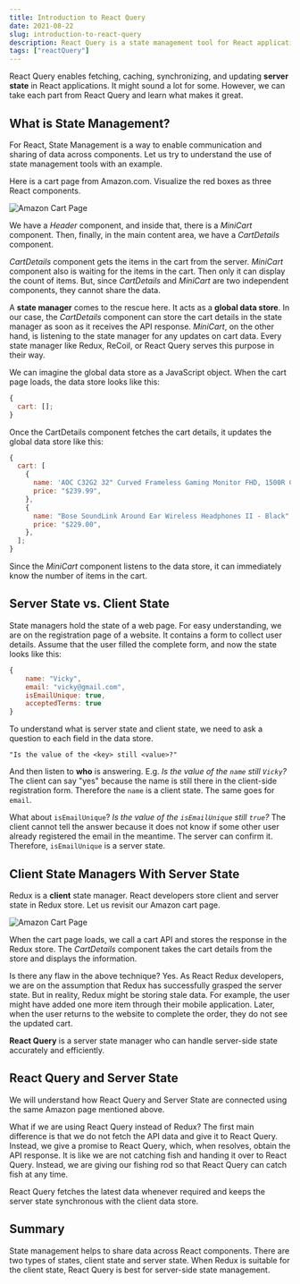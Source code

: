 ```yaml
---
title: Introduction to React Query
date: 2021-08-22
slug: introduction-to-react-query
description: React Query is a state management tool for React applications. It makes fetching, caching, synchronizing and updating server state accurate and efficient.
tags: ["reactQuery"]
---
```



React Query enables fetching, caching, synchronizing, and updating **server state** in React applications. It might sound a lot for some. However, we can take each part from React Query and learn what makes it great.

## What is State Management?

For React, State Management is a way to enable communication and sharing of data across components. Let us try to understand the use of state management tools with an example.

Here is a cart page from Amazon.com. Visualize the red boxes as three React components.

<Image src={imgAmazonComponents} alt="Amazon Cart Page" />

We have a _Header_ component, and inside that, there is a _MiniCart_ component. Then, finally, in the main content area, we have a _CartDetails_ component.

_CartDetails_ component gets the items in the cart from the server. _MiniCart_ component also is waiting for the items in the cart. Then only it can display the count of items. But, since _CartDetails_ and _MiniCart_ are two independent components, they cannot share the data.

A **state manager** comes to the rescue here. It acts as a **global data store**. In our case, the _CartDetails_ component can store the cart details in the state manager as soon as it receives the API response. _MiniCart_, on the other hand, is listening to the state manager for any updates on cart data. Every state manager like Redux, ReCoil, or React Query serves this purpose in their way.

We can imagine the global data store as a JavaScript object. When the cart page loads, the data store looks like this:

```javascript
{
  cart: [];
}
```

Once the CartDetails component fetches the cart details, it updates the global data store like this:

```javascript
{
  cart: [
    {
      name: 'AOC C32G2 32" Curved Frameless Gaming Monitor FHD, 1500R Curved VA, 1ms, 165Hz, FreeSync, Height adjustable, 3-Year Zero Dead Pixel Policy, Black',
      price: "$239.99",
    },
    {
      name: "Bose SoundLink Around Ear Wireless Headphones II - Black",
      price: "$229.00",
    },
  ];
}
```

Since the _MiniCart_ component listens to the data store, it can immediately know the number of items in the cart.

## Server State vs. Client State

State managers hold the state of a web page. For easy understanding, we are on the registration page of a website. It contains a form to collect user details. Assume that the user filled the complete form, and now the state looks like this:

```javascript
{
    name: "Vicky",
    email: "vicky@gmail.com",
    isEmailUnique: true,
    acceptedTerms: true
}
```

To understand what is server state and client state, we need to ask a question to each field in the data store.

```
"Is the value of the <key> still <value>?"
```

And then listen to **who** is answering. E.g. _Is the value of the `name` still `Vicky`?_ The client can say "yes" because the name is still there in the client-side registration form. Therefore the `name` is a client state. The same goes for `email`.

What about `isEmailUnique`? _Is the value of the `isEmailUnique` still `true`?_ The client cannot tell the answer because it does not know if some other user already registered the email in the meantime. The server can confirm it. Therefore, `isEmailUnique` is a server state.

## Client State Managers With Server State

Redux is a **client** state manager. React developers store client and server state in Redux store. Let us revisit our Amazon cart page.

<Image src={imgAmazonComponents} alt="Amazon Cart Page" />

When the cart page loads, we call a cart API and stores the response in the Redux store. The _CartDetails_ component takes the cart details from the store and displays the information.

Is there any flaw in the above technique? Yes. As React Redux developers, we are on the assumption that Redux has successfully grasped the server state. But in reality, Redux might be storing stale data. For example, the user might have added one more item through their mobile application. Later, when the user returns to the website to complete the order, they do not see the updated cart.

**React Query** is a server state manager who can handle server-side state accurately and efficiently.

## React Query and Server State

We will understand how React Query and Server State are connected using the same Amazon page mentioned above.

What if we are using React Query instead of Redux? The first main difference is that we do not fetch the API data and give it to React Query. Instead, we give a promise to React Query, which, when resolves, obtain the API response. It is like we are not catching fish and handing it over to React Query. Instead, we are giving our fishing rod so that React Query can catch fish at any time.

React Query fetches the latest data whenever required and keeps the server state synchronous with the client data store.

## Summary

State management helps to share data across React components. There are two types of states, client state and server state. When Redux is suitable for the client state, React Query is best for server-side state management.
